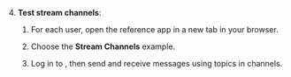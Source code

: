 <PlatformWrapper platform="web">

4. **Test stream channels**:

    1. For each user, open the reference app in a new tab in your browser.

    1. Choose the **Stream Channels** example.

    1. Log in to <Vg k="MESS" />, then send and receive messages using topics in channels.
  
</PlatformWrapper>
